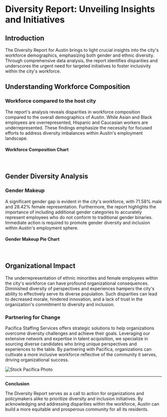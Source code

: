 
# Diversity Report: Unveiling Insights and Initiatives

## Introduction

The Diversity Report for Austin brings to light crucial insights into the city's workforce demographics, emphasizing both gender and ethnic diversity. Through comprehensive data analysis, the report identifies disparities and underscores the urgent need for targeted initiatives to foster inclusivity within the city's workforce.

## Understanding Workforce Composition

### Workforce compared to the host city

The report's analysis reveals disparities in workforce composition compared to the overall demographics of Austin. While Asian and Black employees are overrepresented, Hispanic and Caucasian workers are underrepresented. These findings emphasize the necessity for focused efforts to address diversity imbalances within Austin's employment landscape.

#### Workforce Composition Chart

<br/>

<TableauEmbed
  src='https://us-west-2a.online.tableau.com/t/embedtableau/views/PacificaDiversityandEquityPayrollReport/CityWorkforcevsAustin'
  width={777}
  height={450}
  hideTabs={true}
  device='default'
  toolbar='hidden'
/>

## Gender Diversity Analysis

### Gender Makeup

A significant gender gap is evident in the city's workforce, with 71.58% male and 28.42% female representation. Furthermore, the report highlights the importance of including additional gender categories to accurately represent employees who do not conform to traditional gender binaries. Immediate action is required to promote gender diversity and inclusion within Austin's employment sphere.

#### Gender Makeup Pie Chart

<br/>

<TableauEmbed
  src='https://us-west-2a.online.tableau.com/t/embedtableau/views/PacificaDiversityandEquityPayrollReport/Gender'
  width={660}
  height={420}
  hideTabs={true}
  device='default'
  toolbar='hidden'
/>

## Organizational Impact

The underrepresentation of ethnic minorities and female employees within the city's workforce can have profound organizational consequences. Diminished diversity of perspectives and experiences hampers the city's ability to effectively serve its diverse population. Such disparities can lead to decreased morale, hindered innovation, and a lack of trust in the organization's commitment to diversity and inclusion.

### Partnering for Change

Pacifica Staffing Services offers strategic solutions to help organizations overcome diversity challenges and achieve their goals. Leveraging our extensive network and expertise in talent acquisition, we specialize in sourcing diverse candidates who bring unique perspectives and experiences to the table. By partnering with Pacifica, organizations can cultivate a more inclusive workforce reflective of the community it serves, driving organizational success.

![Stock Pacifica Photo](https://images.unsplash.com/photo-1556484687-30636164638b?q=80&w=2874&auto=format&fit=crop&ixlib=rb-4.0.3&ixid=M3wxMjA3fDB8MHxwaG90by1wYWdlfHx8fGVufDB8fHx8fA%3D%3D)

---

**Conclusion**

The Diversity Report serves as a call to action for organizations and policymakers alike to prioritize diversity and inclusion initiatives. By acknowledging and addressing disparities within the workforce, Austin can build a more equitable and prosperous community for all its residents.
